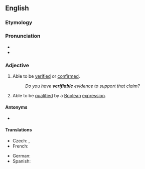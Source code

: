 {{also|vérifiable}}
==English==

===Etymology===
{{suffix|verify|able|lang=en}}

===Pronunciation===
* {{IPA|/vɛɹ.ɪˈfaɪ.ə.bəl/|/ˈvɛɹ.ɪ.faɪ.ə.bəl/|lang=en}}
* {{audio|en-us-verifiable.ogg|Audio (US)|lang=en}}

===Adjective===
{{en-adj}}

# Able to be [[verified]] or [[confirmed]].
#: ''Do you have '''verifiable''' evidence to support that claim?''
# Able to be [[qualified]] by a [[Boolean]] [[expression]].

====Antonyms====
* {{l|en|falsifiable}}

====Translations====
{{trans-top|able to be verified or confirmed}}
* Czech: {{t+|cs|ověřitelný|m}}, {{t|cs|verifikovatelný|m}}
* French: {{t+|fr|vérifiable}}
{{trans-mid}}
* German: {{t|de|verifizierbar}}
* Spanish: {{t|es|verificable}}
{{trans-bottom}}